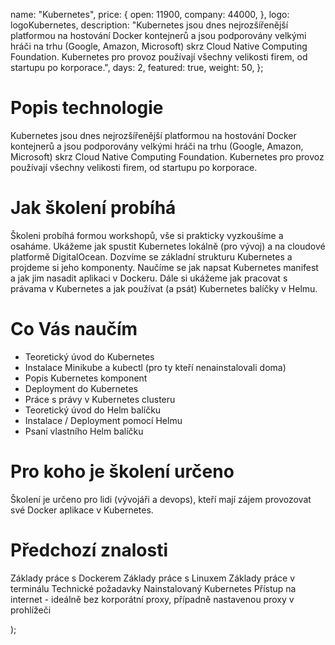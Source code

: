 
  name: "Kubernetes",
  price: {
    open: 11900,
    company: 44000,
  },
  logo: logoKubernetes,
  description:
    "Kubernetes jsou dnes nejrozšířenější platformou na hostování Docker kontejnerů a jsou podporovány velkými hráči na trhu (Google, Amazon, Microsoft) skrz Cloud Native Computing Foundation. Kubernetes pro provoz používají všechny velikosti firem, od startupu po korporace.",
  days: 2,
  featured: true,
  weight: 50,
};

# Popis technologie

Kubernetes jsou dnes nejrozšířenější platformou na hostování Docker kontejnerů a jsou podporovány velkými hráči na trhu (Google, Amazon, Microsoft) skrz Cloud Native Computing Foundation. Kubernetes pro provoz používají všechny velikosti firem, od startupu po korporace.

# Jak školení probíhá

Školeni probíhá formou workshopů, vše si prakticky vyzkoušíme a osaháme. Ukážeme jak spustit Kubernetes lokálně (pro vývoj) a na cloudové platformě DigitalOcean. Dozvíme se základní strukturu Kubernetes a projdeme si jeho komponenty. Naučíme se jak napsat Kubernetes manifest a jak jim nasadit aplikaci v Dockeru. Dále si ukážeme jak pracovat s právama v Kubernetes a jak používat (a psát) Kubernetes balíčky v Helmu.

# Co Vás naučím

- Teoretický úvod do Kubernetes
- Instalace Minikube a kubectl (pro ty kteří nenainstalovali doma)
- Popis Kubernetes komponent
- Deployment do Kubernetes
- Práce s právy v Kubernetes clusteru
- Teoretický úvod do Helm balíčku
- Instalace / Deployment pomocí Helmu
- Psaní vlastního Helm balíčku

# Pro koho je školení určeno

Školení je určeno pro lidi (vývojáři a devops), kteří mají zájem provozovat své Docker aplikace v Kubernetes.

# Předchozí znalosti

Základy práce s Dockerem
Základy práce s Linuxem
Základy práce v terminálu
Technické požadavky
Nainstalovaný Kubernetes
Přístup na internet - ideálně bez korporátní proxy, případně nastavenou proxy v prohlížeči

  <TrainingLayout content={children} meta={meta} />
);
